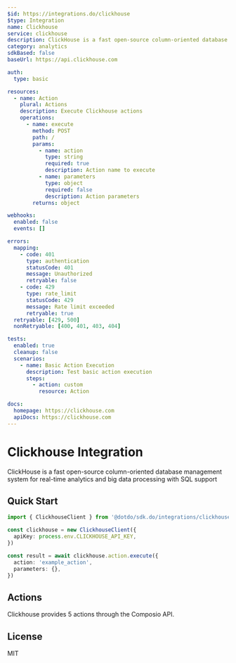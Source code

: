 ```yaml
---
$id: https://integrations.do/clickhouse
$type: Integration
name: Clickhouse
service: clickhouse
description: ClickHouse is a fast open-source column-oriented database management system for real-time analytics and big data processing with SQL support
category: analytics
sdkBased: false
baseUrl: https://api.clickhouse.com

auth:
  type: basic

resources:
  - name: Action
    plural: Actions
    description: Execute Clickhouse actions
    operations:
      - name: execute
        method: POST
        path: /
        params:
          - name: action
            type: string
            required: true
            description: Action name to execute
          - name: parameters
            type: object
            required: false
            description: Action parameters
        returns: object

webhooks:
  enabled: false
  events: []

errors:
  mapping:
    - code: 401
      type: authentication
      statusCode: 401
      message: Unauthorized
      retryable: false
    - code: 429
      type: rate_limit
      statusCode: 429
      message: Rate limit exceeded
      retryable: true
  retryable: [429, 500]
  nonRetryable: [400, 401, 403, 404]

tests:
  enabled: true
  cleanup: false
  scenarios:
    - name: Basic Action Execution
      description: Test basic action execution
      steps:
        - action: custom
          resource: Action

docs:
  homepage: https://clickhouse.com
  apiDocs: https://clickhouse.com
---
```


# Clickhouse Integration

ClickHouse is a fast open-source column-oriented database management system for real-time analytics and big data processing with SQL support

## Quick Start

```typescript
import { ClickhouseClient } from '@dotdo/sdk.do/integrations/clickhouse'

const clickhouse = new ClickhouseClient({
  apiKey: process.env.CLICKHOUSE_API_KEY,
})

const result = await clickhouse.action.execute({
  action: 'example_action',
  parameters: {},
})
```

## Actions

Clickhouse provides 5 actions through the Composio API.

## License

MIT
